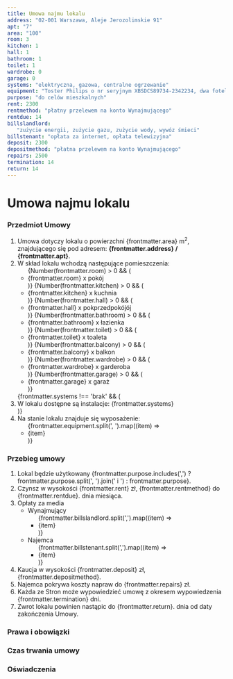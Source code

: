```yaml
---
title: Umowa najmu lokalu
address: "02-001 Warszawa, Aleje Jerozolimskie 91"
apt: "7"
area: "100"
room: 3
kitchen: 1
hall: 1
bathroom: 1
toilet: 1
wardrobe: 0
garage: 0
systems: "elektryczna, gazowa, centralne ogrzewanie"
equipment: "Toster Philips o nr seryjnym XBSDCS89734-2342234, dwa fotele, kanapa"
purpose: "do celów mieszkalnych"
rent: 2300
rentmethod: "płatny przelewem na konto Wynajmującego"
rentdue: 14
billslandlord:
   "zużycie energii, zużycie gazu, zużycie wody, wywóz śmieci"
billstenant: "opłata za internet, opłata telewizyjna"
deposit: 2300
depositmethod: "płatna przelewem na konto Wynajmującego"
repairs: 2500
termination: 14
return: 14
---
```


# Umowa najmu lokalu

### Przedmiot Umowy

   1. Umowa dotyczy lokalu o powierzchni {frontmatter.area} m<sup>2</sup>, znajdującego się pod adresem: **{frontmatter.address} / {frontmatter.apt}**.
   1. W skład lokalu wchodzą następujące pomieszczenia:
      <ul>
      {Number(frontmatter.room) > 0 && (<li>{frontmatter.room} x pokój</li>)}
      {Number(frontmatter.kitchen) > 0 && (<li>{frontmatter.kitchen} x kuchnia</li>)}
      {Number(frontmatter.hall) > 0 && (<li>{frontmatter.hall} x pokprzedpokójój</li>)}
      {Number(frontmatter.bathroom) > 0 && (<li>{frontmatter.bathroom} x łazienka</li>)}
      {Number(frontmatter.toilet) > 0 && (<li>{frontmatter.toilet} x toaleta</li>)}
      {Number(frontmatter.balcony) > 0 && (<li>{frontmatter.balcony} x balkon</li>)}
      {Number(frontmatter.wardrobe) > 0 && (<li>{frontmatter.wardrobe} x garderoba</li>)}
      {Number(frontmatter.garage) > 0 && (<li>{frontmatter.garage} x garaż</li>)}
      </ul>
      {frontmatter.systems !== 'brak' && (<li>W lokalu dostępne są instalacje: {frontmatter.systems}</li>)}
   1. Na stanie lokalu znajduje się wyposażenie:
      <ul>
      {frontmatter.equipment.split(', ').map((item) => <li>{item}</li>)}
      </ul>

### Przebieg umowy
   
   1. Lokal będzie użytkowany {frontmatter.purpose.includes(',') ? frontmatter.purpose.split(', ').join(' i ') : frontmatter.purpose}.
   1. Czynsz w wysokości {frontmatter.rent} zł, {frontmatter.rentmethod} do {frontmatter.rentdue}. dnia miesiąca.      
   1. Opłaty za media
      - Wynajmujący
         <ul>
        {frontmatter.billslandlord.split(',').map((item) => <li>{item}</li>)}
        </ul>
      - Najemca
        <ul>
        {frontmatter.billstenant.split(',').map((item) => <li>{item}</li>)}
        </ul>
   1. Kaucja w wysokości {frontmatter.deposit} zł, {frontmatter.depositmethod}.
   1. Najemca pokrywa koszty napraw do {frontmatter.repairs} zł.      
   1. Każda ze Stron może wypowiedzieć umowę z okresem wypowiedzenia {frontmatter.termination} dni.
   1. Zwrot lokalu powinien nastąpic do {frontmatter.return}. dnia od daty zakończenia Umowy.

### Prawa i obowiązki

### Czas trwania umowy

### Oświadczenia
